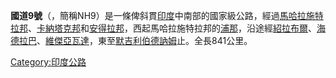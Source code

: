 {{Otheruses|國道9號|subject=印度的國道9號|other=其他國家的國道9號}}
{{expand|time=2015-07-07T03:44:21+00:00}}
{{unreferenced|time=2015-07-07T03:44:21+00:00}}
'''國道9號'''（{{lang-en|National Highway 9}}，簡稱NH9）是一條俾斜貫[[印度|印度]]中南部的國家級公路，經過[[馬哈拉施特拉邦|馬哈拉施特拉邦]]、[[卡納塔克邦|卡納塔克邦]]和[[安得拉邦|安得拉邦]]，西起馬哈拉施特拉邦的[[浦那|浦那]]，沿途經[[紹拉布爾|紹拉布爾]]、[[海得拉巴_(印度)|海德拉巴]]、[[維傑亞瓦達|維傑亞瓦達]]，東至[[默吉利伯德訥姆|默吉利伯德訥姆]]止。全長841公里。

{{stub}}
[[Category:印度公路|Category:印度公路]]